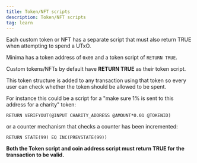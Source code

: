 ```yaml
---
title: Token/NFT scripts
description: Token/NFT scripts
tag: learn
---
```



Each custom token or NFT has a separate script that must also return TRUE when attempting to spend a UTxO. 

Minima has a token address of `0x00` and a token script of `RETURN TRUE`.

Custom tokens/NFTs by default have **RETURN TRUE** as their token script. 

This token structure is added to any transaction using that token so every user can check whether the token should be allowed to be spent.

For instance this could be a script for a "make sure 1% is sent to this address for a charity" token:

```
RETURN VERIFYOUT(@INPUT CHARITY_ADDRESS @AMOUNT*0.01 @TOKENID) 
```

or a counter mechanism that checks a counter has been incremented:

```
RETURN STATE(99) EQ INC(PREVSTATE(99))
```

**Both the Token script and coin address script must return TRUE for the transaction to be valid.**